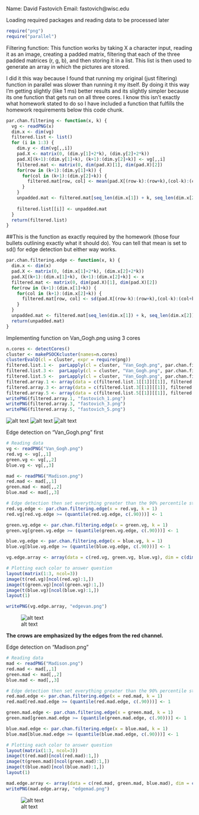 Name: David Fastovich
Email: fastovich@wisc.edu

Loading required packages and reading data to be processed later
```r
require("png")
require("parallel")
```

Filtering function:
This function works by taking X a character input, reading it as an image, creating a padded matrix, filtering that each of the three padded matrices (r, g, b), and then storing it in a list. This list is then used to generate an array in which the pictures are stored.

I did it this way because I found that running my original (just filtering) function in parallel was slower than running it my itself. By doing it this way I'm getting slightly (like 1 ms) better results and its slightly simpler because its one function that gets run on all three cores. I know this isn't exactly what homework stated to do so I have included a function that fulfills the homework requirements below this code chunk.
```r
par.chan.filtering <- function(x, k) {
  vg <- readPNG(x)
  dim.x <- dim(vg)
  filtered.list <- list()
  for (i in 1:3) {
    dim.y <- dim(vg[,,i])
    pad.X <- matrix(0, (dim.y[1]+2*k), (dim.y[2]+2*k))
    pad.X[(k+1):(dim.y[1]+k), (k+1):(dim.y[2]+k)] <- vg[,,i]
    filtered.mat <- matrix(0, dim(pad.X)[1], dim(pad.X)[2])
    for(row in (k+1):(dim.y[1]+k)) {
      for(col in (k+1):(dim.y[2]+k)) {
        filtered.mat[row, col] <- mean(pad.X[(row-k):(row+k),(col-k):(col+k)])
      }
    }
    unpadded.mat <- filtered.mat[seq_len(dim.x[1]) + k, seq_len(dim.x[2]) + k]
    
    filtered.list[[i]] <- unpadded.mat
  }
  return(filtered.list)
}
```

##This is the function as exactly required by the homework (those four bullets outlining exactly what it should do). You can tell that mean is set to sd() for edge detection but either way works.
```r
par.chan.filtering.edge <- function(x, k) {
  dim.x <- dim(x)
  pad.X <- matrix(0, (dim.x[1]+2*k), (dim.x[2]+2*k))
  pad.X[(k+1):(dim.x[1]+k), (k+1):(dim.x[2]+k)] <- x
  filtered.mat <- matrix(0, dim(pad.X)[1], dim(pad.X)[2])
  for(row in (k+1):(dim.x[1]+k)) {
    for(col in (k+1):(dim.x[2]+k)) {
      filtered.mat[row, col] <- sd(pad.X[(row-k):(row+k),(col-k):(col+k)])
    }
  }
  unpadded.mat <- filtered.mat[seq_len(dim.x[1]) + k, seq_len(dim.x[2]) + k]
  return(unpadded.mat)
}
```

Implementing function on Van_Gogh.png using 3 cores
```r
n.cores <- detectCores()
cluster <- makePSOCKcluster(names=n.cores)
clusterEvalQ(cl = cluster, expr = require(png))
filtered.list.1 <-  parLapply(cl = cluster, "Van_Gogh.png", par.chan.filtering, k = 1)
filtered.list.3 <-  parLapply(cl = cluster, "Van_Gogh.png", par.chan.filtering, k = 3)
filtered.list.5 <-  parLapply(cl = cluster, "Van_Gogh.png", par.chan.filtering, k = 5)
filtered.array.1 <- array(data = c(filtered.list.1[[1]][[1]], filtered.list.1[[1]][[2]], filtered.list.1[[1]][[3]]), dim = c(374, 800, 3))
filtered.array.3 <- array(data = c(filtered.list.3[[1]][[1]], filtered.list.3[[1]][[2]], filtered.list.3[[1]][[3]]), dim = c(374, 800, 3))
filtered.array.5 <- array(data = c(filtered.list.5[[1]][[1]], filtered.list.5[[1]][[2]], filtered.list.5[[1]][[3]]), dim = c(374, 800, 3))
writePNG(filtered.array.1, "fastovich_1.png")
writePNG(filtered.array.3, "fastovich_3.png")
writePNG(filtered.array.5, "fastovich_5.png")
```
![alt text](fastovich_1.png)
![alt text](fastovich_3.png)
![alt text](fastovich_5.png)


Edge detection on "Van_Gogh.png" first
```r
# Reading data
vg <- readPNG("Van_Gogh.png")
red.vg <- vg[,,1]
green.vg <- vg[,,2]
blue.vg <- vg[,,3]

mad <- readPNG("Madison.png")
red.mad <- mad[,,1]
green.mad <- mad[,,2]
blue.mad <- mad[,,3]

# Edge detection then set everything greater than the 90% percentile standard deviation to white
red.vg.edge <- par.chan.filtering.edge(x = red.vg, k = 1)
red.vg[red.vg.edge >= (quantile(red.vg.edge, c(.90)))] <- 1

green.vg.edge <- par.chan.filtering.edge(x = green.vg, k = 1)
green.vg[green.vg.edge >= (quantile(green.vg.edge, c(.90)))] <- 1

blue.vg.edge <- par.chan.filtering.edge(x = blue.vg, k = 1)
blue.vg[blue.vg.edge >= (quantile(blue.vg.edge, c(.90)))] <- 1

vg.edge.array <- array(data = c(red.vg, green.vg, blue.vg), dim = c(dim(vg)[1], dim(vg)[2], dim(vg)[3]))

# Plotting each color to answer question
layout(matrix(1:3, ncol=3))
image(t(red.vg)[ncol(red.vg):1,])
image(t(green.vg)[ncol(green.vg):1,])
image(t(blue.vg)[ncol(blue.vg):1,])
layout(1)

writePNG(vg.edge.array, "edgevan.png")
```

![alt text](edgevan.png)

**The crows are emphasized by the edges from the red channel.**

Edge detection on "Madison.png"
```r
# Reading data
mad <- readPNG("Madison.png")
red.mad <- mad[,,1]
green.mad <- mad[,,2]
blue.mad <- mad[,,3]

# Edge detection then set everything greater than the 90% percentile standard deviation to white
red.mad.edge <- par.chan.filtering.edge(x = red.mad, k = 1)
red.mad[red.mad.edge >= (quantile(red.mad.edge, c(.90)))] <- 1

green.mad.edge <- par.chan.filtering.edge(x = green.mad, k = 1)
green.mad[green.mad.edge >= (quantile(green.mad.edge, c(.90)))] <- 1

blue.mad.edge <- par.chan.filtering.edge(x = blue.mad, k = 1)
blue.mad[blue.mad.edge >= (quantile(blue.mad.edge, c(.90)))] <- 1

# Plotting each color to answer question
layout(matrix(1:3, ncol=3))
image(t(red.mad)[ncol(red.mad):1,])
image(t(green.mad)[ncol(green.mad):1,])
image(t(blue.mad)[ncol(blue.mad):1,])
layout(1)

mad.edge.array <- array(data = c(red.mad, green.mad, blue.mad), dim = c(dim(mad)[1], dim(mad)[2], dim(mad)[3]))
writePNG(mad.edge.array, "edgemad.png")
```

![alt text](edgemad.png)